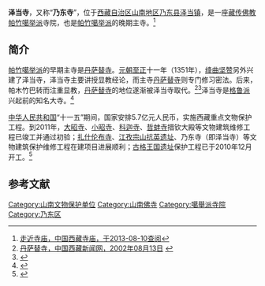 {{Infobox Tibetan Buddhist monastery
|name =泽当寺
|image =
|image size = 250px
|alt = 
|caption = 
|t=
|w=
|to = 
|ipa={{IPA|}}
|z=
|thdl=
|e=
|tc=澤當寺
|s=泽当寺
|p=
|m=
|k=
|pushpin_map = 
|latd = |latm = |lats =|latNS = 
|longd= |longm= |longs =| longEW = 
|iso_region = 
|map_caption = 
|mapsize = 250
|location_country = 中国
|location = {{CHN}}[[西藏自治区|西藏自治区]][[山南地区|山南地区]][[乃东县|乃东县]][[泽当镇|泽当镇]]
|coordinates_display =
|founded_by = [[绛曲坚赞|绛曲坚赞]]
|date_founded =1351年
|date_renovated =
|sect = [[帕竹噶举派|帕竹噶举派]]
|mather =
|children =
|dedicated_to = 
|tulku =
|head_lama = 
|head_mgh =
|no._of_monks = 
|architecture = 
|festivals =
|footnotes = 
}}

'''泽当寺'''，又称“'''乃东寺'''”，位于[[西藏自治区|西藏自治区]][[山南地区|山南地区]][[乃东县|乃东县]][[泽当镇|泽当镇]]，是一座[[藏传佛教|藏传佛教]][[帕竹噶举派|帕竹噶举派]]寺院，也是[[帕竹噶举派|帕竹噶举派]]的晚期主寺。<ref>[http://zt.tibet.cn/tibetzt/xzsm/zjsm/zjsm_041.htm 走近寺庙，中国西藏寺庙，于2013-08-10查阅]{{dead link|date=2018年3月 |bot=InternetArchiveBot |fix-attempted=yes }}</ref>

==简介==
[[帕竹噶举派|帕竹噶举派]]的早期主寺是[[丹萨替寺|丹萨替寺]]。[[元朝|元朝]][[至正|至正]]十一年（1351年），[[绛曲坚赞|绛曲坚赞]]另外兴建了泽当寺，泽当寺主要讲授显教经论，而主寺[[丹萨替寺|丹萨替寺]]则专门修习密法。后来，帕木竹巴转而注重显教，[[丹萨替寺|丹萨替寺]]的地位遂渐被泽当寺取代。<ref name=xzxww>[http://www.chinatibetnews.com/zongjiao/2002-08/13/content_1053.htm 丹萨替寺，中国西藏新闻网，2002年08月13日] {{webarchive|url=https://archive.is/20130425111832/http://www.chinatibetnews.com/zongjiao/2002-08/13/content_1053.htm |date=2013年04月25日 }}</ref><ref>{{Cite web |url=http://www.tibet.cn/newzt/rsxzzt/xzsm/t20050725_44069.htm |title=泽当寺，中国西藏网，于2013-08-10查阅 |access-date=2013-08-13 |archive-date=2016-03-04 |archive-url=https://web.archive.org/web/20160304105829/http://www.tibet.cn/newzt/rsxzzt/xzsm/t20050725_44069.htm |dead-url=no }}</ref>泽当寺是[[格鲁派|格鲁派]]兴起前的知名大寺。<ref>{{Cite web |url=http://www.tibet.cn/newzt/rsxzzt/xzsm/t20050701_39724.htm |title=西藏的寺庙，中国西藏网，于2013-08-10查阅 |access-date=2013-08-13 |archive-date=2016-03-04 |archive-url=https://web.archive.org/web/20160304115341/http://www.tibet.cn/newzt/rsxzzt/xzsm/t20050701_39724.htm |dead-url=no }}</ref>

[[中华人民共和国|中华人民共和国]]“十一五”期间，国家安排5.7亿元人民币，实施西藏重点文物保护工程。到2011年，[[大昭寺|大昭寺]]、[[小昭寺|小昭寺]]、[[科迦寺|科迦寺]]、[[哲蚌寺|哲蚌寺]]措钦大殿等文物建筑维修工程已竣工并通过初验；[[扎什伦布寺|扎什伦布寺]]、[[江孜宗山抗英遗址|江孜宗山抗英遗址]]、乃东寺（即泽当寺）等文物建筑保护维修工程在建项目进展顺利；[[古格王国遗址|古格王国遗址]]保护工程已于2010年12月开工。<ref>{{Cite web |url=http://qh.people.com.cn/GB/182779/183978/14023559.html |title=西藏全面实施重点文物保护单位维修抢救工程，人民网，2011年02月28日 |access-date=2013年8月13日 |archive-url=https://web.archive.org/web/20160304055203/http://qh.people.com.cn/GB/182779/183978/14023559.html |archive-date=2016年3月4日 |dead-url=yes }}</ref>

==参考文献==
{{reflist}}

[[Category:山南文物保护单位|Category:山南文物保护单位]]
[[Category:山南佛寺|Category:山南佛寺]]
[[Category:噶舉派寺院|Category:噶舉派寺院]]
[[Category:乃东区|Category:乃东区]]